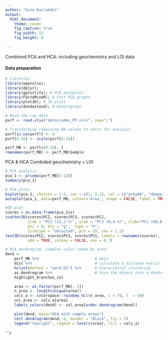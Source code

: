 ```yaml
---
author: "Uine Kailamäki"
output:
  html_document:
    theme: cosmo
    fig_caption: true
    fig_width: 12
    fig_height: 8 
    
---
```


Combined PCA and HCA: including geochemistry and LOI data 

#### Data preparation

```r
# Libraries
library(openxlsx); 
library(dplyr);
library(ggfortify); # PCA autoplots
library(FactoMineR); # Fast PCA graphs
library(plot3D); # 3D plots
library(dendextend); # Dendrograms

# Read the raw data
pxrf <- read.xlsx("data/combo_PP.xlsx", sep=";")

# Transforming remaining NA values to zeros for analysis
pxrf[is.na(pxrf)] <- 0
pxrf[4:16] <- scale(pxrf[4:16])

pxrf_MB <- pxrf[c(9:19), ]
rownames(pxrf_MB) <- pxrf_MB$Sample

```

PCA & HCA Combided geochemistry + LOI

```r
# PCA analysis
pca_1 <- prcomp(pxrf_MB[4:13])
summary(pca_1)

# PCA plots
biplot(pca_1, choices = 1:2, cex = c(1, 1.2), col = c("grey80", "deeppink2"), main = "PCA (combined results) Palaepaphos elements")
autoplot(pca_1, data=pxrf_MB, colour='Area', shape = FALSE, label = TRUE,  main = "PCA (combined results) Palaepaphos grouped by area")

#3D plot
scores = as.data.frame(pca_1$x)
scatter3D(scores$PC2, scores$PC3, scores$PC1, 
          xlab = "PC2 (21,3 %)", ylab = "PC3 (8,4 %)", zlab="PC1 (60,8 %)",
          phi = 0, bty = "g",  type = "h", 
          ticktype = "detailed", pch = 19, cex = 1.2)
text3D(scores$PC2, scores$PC3, scores$PC1, labels = rownames(scores),
          add = TRUE, colkey = FALSE, cex = 0.7)

# HCA dendrogram, samples color coded by area:
dend <- 
    pxrf_MB %>%                         # data
    dist %>%                            # calculate a distance matrix
    hclust(method = "ward.D2") %>%      # hierarchical clustering 
    as.dendrogram %>%                   # turn the object into a dendrogram
    highlight_branches_col

    area <- as.factor(pxrf_MB[, 2])
    n_area <- length(unique(area))
    cols_a <- colorspace::rainbow_hcl(n_area, c = 70, l  = 50)
    col_area <- cols_a[area]
    labels_colors(dend) <- col_area[order.dendrogram(dend)]

    plot(dend, main="HCA with sample areas")
    rect.dendrogram(dend, 6, border = "Black", lty = 5)
    legend("topright", legend = levels(area), fill = cols_a)
```


```r
